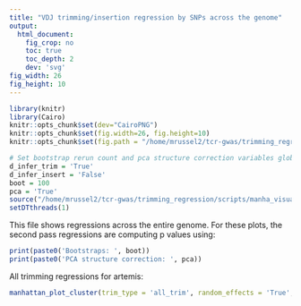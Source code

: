 ```yaml
---
title: "VDJ trimming/insertion regression by SNPs across the genome"
output:
  html_document:
    fig_crop: no
    toc: true
    toc_depth: 2
    dev: 'svg'
fig_width: 26
fig_height: 10 
---
```


```r
library(knitr)
library(Cairo)
knitr::opts_chunk$set(dev="CairoPNG")
knitr::opts_chunk$set(fig.width=26, fig.height=10) 
knitr::opts_chunk$set(fig.path = "/home/mrussel2/tcr-gwas/trimming_regression/figures/genome/")

# Set bootstrap rerun count and pca structure correction variables globally
d_infer_trim = 'True'
d_infer_insert = 'False'
boot = 100
pca = 'True'
source("/home/mrussel2/tcr-gwas/trimming_regression/scripts/manha_visualization.R")
setDTthreads(1)
```
This file shows regressions across the entire genome. For these plots, the
second pass regressions are computing p values using:
```r
print(paste0('Bootstraps: ', boot))
print(paste0('PCA structure correction: ', pca))
```


All trimming regressions for artemis:
```r
manhattan_plot_cluster(trim_type = 'all_trim', random_effects = 'True', condensing = 'by_gene', d_infer = d_infer_trim, bootstrap_count = 0, plotting_cutoff = 4, gene_annotations = 'True', maf_cutoff = 0.05, bootstrap_rerun_count = boot, pca_structure_correction = pca, subset = 'artemis')
```


